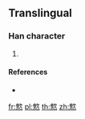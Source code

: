 {{character info/new}}
==Translingual==

===Han character===
{{Han char|rn=86|rad=火|as=12|sn=16|four=|canj=OOF,XOOF}}

# {{defn|Han|sort=火12}}

====References====
* {{Han ref|kx=0684.161|hdz=32240.031|uh=71DE|ud=29150}}

[[fr:燞]]
[[pl:燞]]
[[th:燞]]
[[zh:燞]]